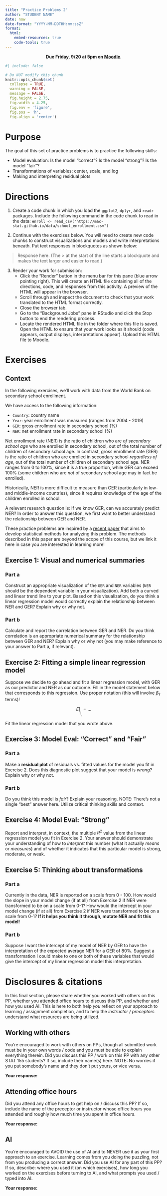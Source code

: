 ```yaml
---
title: "Practice Problems 2"
author: "STUDENT NAME"
date: now
date-format: "YYYY-MM-DDTHH:mm:ssZ"
format:
  html:
    embed-resources: true
    code-tools: true    
---
```


<center>
**Due Friday, 9/20 at 5pm on [Moodle](INSERT_LINK_TO_MOODLE_ASSIGNMENT).**
</center>


```r
#| include: false

# Do NOT modify this chunk
knitr::opts_chunk$set(
  collapse = TRUE, 
  warning = FALSE,
  message = FALSE,
  fig.height = 2.75, 
  fig.width = 4.25,
  fig.env = 'figure',
  fig.pos = 'h',
  fig.align = 'center')
```

# Purpose

The goal of this set of practice problems is to practice the following skills:

- Model evaluation: Is the model "correct"? Is the model "strong"? Is the model "fair"?
- Transformations of variables: center, scale, and log
- Making and interpreting residual plots



# Directions

1. Create a code chunk in which you load the `ggplot2`, `dplyr`, and `readr` packages. Include the following command in the code chunk to read in the data: `enroll <- read_csv("https://mac-stat.github.io/data/school_enrollment.csv")`

2. Continue with the exercises below. You will need to create new code chunks to construct visualizations and models and write interpretations beneath. Put text responses in blockquotes as shown below:

> Response here. (The > at the start of the line starts a blockquote and makes the text larger and easier to read.)

3. Render your work for submission:
    - Click the "Render" button in the menu bar for this pane (blue arrow pointing right). This will create an HTML file containing all of the directions, code, and responses from this activity. A preview of the HTML will appear in the browser.
    - Scroll through and inspect the document to check that your work translated to the HTML format correctly.
    - Close the browser tab.
    - Go to the "Background Jobs" pane in RStudio and click the Stop button to end the rendering process.
    - Locate the rendered HTML file in the folder where this file is saved. Open the HTML to ensure that your work looks as it should (code appears, output displays, interpretations appear). Upload this HTML file to Moodle.



# Exercises

## Context

In the following exercises, we'll work with data from the World Bank on secondary school enrollment. 

We have access to the following information:

- `Country`: country name
- `Year`: year enrollment was measured (ranges from 2004 - 2019)
- `GER`: gross enrollment rate in secondary school (%)
- `NER`: net enrollment rate in secondary school (%)

Net enrollment rate (NER) is the ratio of children who are *of secondary school age* who are enrolled in secondary school, out of the total number of children of secondary school age. In contrast, gross enrollment rate (GER) is the ratio of children who are enrolled in secondary school *regardless of age*, out of the total number of children of secondary school age. NER ranges from 0 to 100%, since it is a true proportion, while GER can exceed 100% (some children who are *not* of secondary school age may in fact be enrolled).

Historically, NER is more difficult to measure than GER (particularly in low- and middle-income countries), since it requires knowledge of the age of the children enrolled in school. 

A relevant research question is: If we know GER, can we accurately predict NER? In order to answer this question, we first want to better understand the relationship between GER and NER.



These practice problems are inspired by a [recent paper](https://arxiv.org/pdf/2401.01872) that aims to develop statistical methods for analyzing this problem. The methods described in this paper are beyond the scope of this course, but we link it here in case you are interested in learning more!


## Exercise 1: Visual and numerical summaries

### Part a

Construct an appropriate visualization of the `GER` and `NER` variables (`NER` should be the dependent variable in your visualization). Add both a curved and linear trend line to your plot. Based on this visualization, do you think a linear regression model would correctly explain the relationship between NER and GER? Explain why or why not.

### Part b

Calculate and report the correlation between GER and NER. Do you think correlation is an appropriate numerical summary for the relationship between GER and NER? Explain why or why not (you may make reference to your answer to Part a, if relevant).

## Exercise 2: Fitting a simple linear regression model

Suppose we decide to go ahead and fit a linear regression model, with GER as our predictor and NER as our outcome. Fill in the model statement below that corresponds to this regression. Use proper notation (this will involve $\beta_?$ terms)!

$$
E[___ | ___] = ...
$$

Fit the linear regression model that you wrote above.

## Exercise 3: Model Eval: "Correct" and "Fair"

### Part a

Make a **residual plot** of residuals vs. fitted values for the model you fit in Exercise 2. Does this diagnostic plot suggest that your model is *wrong*? Explain why or why not.

### Part b

Do you think this model is *fair*? Explain your reasoning. NOTE: There's not a single "best" answer here. Utilize critical thinking skills and context.

## Exercise 4: Model Eval: "Strong"

Report and interpret, in context, the multiple $R^2$ value from the linear regression model you fit in Exercise 2. Your answer should demonstrate your understanding of how to *interpret* this number (what it actually *means* or *measures*) and of whether it indicates that this particular model is strong, moderate, or weak.

## Exercise 5: Thinking about transformations

### Part a

Currently in the data, NER is reported on a scale from 0 - 100. How would the slope in your model change (if at all) from Exercise 2 if NER were transformed to be on a scale from 0-1? How would the intercept in your model change (if at all) from Exercise 2 if NER were transformed to be on a scale from 0-1? **If it helps you think it through, mutate NER and fit this model!**

### Part b

Suppose I want the intercept of my model of NER by GER to have the interpretation of the expected average NER for a GER of 80%. Suggest a transformation I could make to one or both of these variables that would give the intercept of my linear regression model this interpretation.




# Disclosures & citations

In this final section, please share whether you worked with others on this PP, whether you attended office hours to discuss this PP, and whether and how you used AI.
This is here to both help *you* reflect on your approach to learning / assignment completion, and to help the *instructor / preceptors* understand what resources are being utilized.

## Working with others

You're encouraged to work with others on PPs, though all submitted work must be in your own words / code and you must be able to explain everything therein.
Did you discuss this PP / work on this PP with any other STAT 155 students?
If so, include their name(s) here.
NOTE: No worries if you put somebody's name and they don't put yours, or vice versa.

**Your response:**

## Attending office hours

Did you attend any office hours to get help on / discuss this PP?
If so, include the name of the preceptor or instructor whose office hours you attended and roughly how much time you spent in office hours.

**Your response:**

## AI

You're encouraged to AVOID the use of AI and to NEVER use it as your first approach to an exercise.
Learning comes from you doing the puzzling, not from you producing a correct answer.
Did you use AI for any part of this PP?
If so, describe: where you used it (on which exercises), how long you worked on the exercises before turning to AI, and what prompts you used / typed into AI.

**Your response:**











